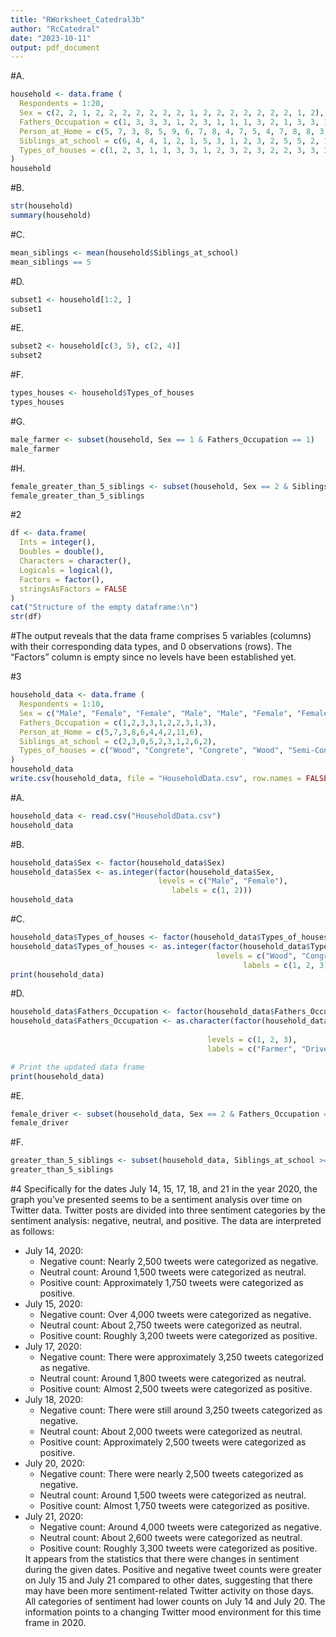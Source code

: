 ```yaml
---
title: "RWorksheet_Catedral3b"
author: "RcCatedral"
date: "2023-10-11"
output: pdf_document
---
```

#A.
``` r
household <- data.frame (
  Respondents = 1:20, 
  Sex = c(2, 2, 1, 2, 2, 2, 2, 2, 2, 2, 1, 2, 2, 2, 2, 2, 2, 2, 1, 2), 
  Fathers_Occupation = c(1, 3, 3, 3, 1, 2, 3, 1, 1, 1, 3, 2, 1, 3, 3, 1, 3, 1, 2, 1), 
  Person_at_Home = c(5, 7, 3, 8, 5, 9, 6, 7, 8, 4, 7, 5, 4, 7, 8, 8, 3, 11, 7, 6),
  Siblings_at_school = c(6, 4, 4, 1, 2, 1, 5, 3, 1, 2, 3, 2, 5, 5, 2, 1, 2, 5, 3, 2),
  Types_of_houses = c(1, 2, 3, 1, 1, 3, 3, 1, 2, 3, 2, 3, 2, 2, 3, 3, 3, 3, 3, 2)
)
household
```
#B.
``` r
str(household)
summary(household)
```

#C.
``` r
mean_siblings <- mean(household$Siblings_at_school)
mean_siblings == 5
```

#D.
``` r
subset1 <- household[1:2, ]
subset1
```

#E.
``` r
subset2 <- household[c(3, 5), c(2, 4)]
subset2
```
#F.
``` r
types_houses <- household$Types_of_houses
types_houses
```
#G.
``` r
male_farmer <- subset(household, Sex == 1 & Fathers_Occupation == 1)
male_farmer
```

#H.
``` r
female_greater_than_5_siblings <- subset(household, Sex == 2 & Siblings_at_school >= 5)
female_greater_than_5_siblings
```
#2
``` r
df <- data.frame(
  Ints = integer(),
  Doubles = double(),
  Characters = character(),
  Logicals = logical(),
  Factors = factor(),
  stringsAsFactors = FALSE
)
cat("Structure of the empty dataframe:\n")
str(df)
```
#The output reveals that the data frame comprises 5 variables (columns) with their corresponding data types, and 0 observations (rows). The "Factors" column is empty since no levels have been established yet.

#3
``` r
household_data <- data.frame (
  Respondents = 1:10, 
  Sex = c("Male", "Female", "Female", "Male", "Male", "Female", "Female", "Male", "Female", "Male"), 
  Fathers_Occupation = c(1,2,3,3,1,2,2,3,1,3), 
  Person_at_Home = c(5,7,3,8,6,4,4,2,11,6),
  Siblings_at_school = c(2,3,0,5,2,3,1,2,6,2),
  Types_of_houses = c("Wood", "Congrete", "Congrete", "Wood", "Semi-Congrete", "Semi-Congrete", "Wood", "Semi-Congrete", "Semi-Congrete", "Congrete")
)
household_data
write.csv(household_data, file = "HouseholdData.csv", row.names = FALSE)
```
#A.
``` r
household_data <- read.csv("HouseholdData.csv")
household_data
```
#B.
``` r
household_data$Sex <- factor(household_data$Sex)
household_data$Sex <- as.integer(factor(household_data$Sex, 
                                 levels = c("Male", "Female"),
                                    labels = c(1, 2)))
household_data
```
#C.
``` r
household_data$Types_of_houses <- factor(household_data$Types_of_houses)
household_data$Types_of_houses <- as.integer(factor(household_data$Types_of_houses,
                                              levels = c("Wood", "Congrete", "Semi-Congrete"),
                                                    labels = c(1, 2, 3)))
print(household_data)
```

#D.
``` r
household_data$Fathers_Occupation <- factor(household_data$Fathers_Occupation)
household_data$Fathers_Occupation <- as.character(factor(household_data$Fathers_Occupation,
                                            
                                            levels = c(1, 2, 3),
                                            labels = c("Farmer", "Driver", "Others")))

# Print the updated data frame
print(household_data)


```

#E.
``` r
female_driver <- subset(household_data, Sex == 2 & Fathers_Occupation == "Driver")
female_driver
```

#F.
``` r
greater_than_5_siblings <- subset(household_data, Siblings_at_school >= 5)
greater_than_5_siblings
```

#4
Specifically for the dates July 14, 15, 17, 18, and 21 in the year 2020, the graph you've presented seems to be a sentiment analysis over time on Twitter data. Twitter posts are divided into three sentiment categories by the sentiment analysis: negative, neutral, and positive. The data are interpreted as follows:

- July 14, 2020:
  - Negative count: Nearly 2,500 tweets were categorized as negative.
  - Neutral count: Around 1,500 tweets were categorized as neutral.
  - Positive count: Approximately 1,750 tweets were categorized as positive.

- July 15, 2020:
  - Negative count: Over 4,000 tweets were categorized as negative.
  - Neutral count: About 2,750 tweets were categorized as neutral.
  - Positive count: Roughly 3,200 tweets were categorized as positive.

- July 17, 2020:
  - Negative count: There were approximately 3,250 tweets categorized as negative.
  - Neutral count: Around 1,800 tweets were categorized as neutral.
  - Positive count: Almost 2,500 tweets were categorized as positive.

- July 18, 2020:
  - Negative count: There were still around 3,250 tweets categorized as negative.
  - Neutral count: About 2,000 tweets were categorized as neutral.
  - Positive count: Approximately 2,500 tweets were categorized as positive.

- July 20, 2020:
  - Negative count: There were nearly 2,500 tweets categorized as negative.
  - Neutral count: Around 1,500 tweets were categorized as neutral.
  - Positive count: Almost 1,750 tweets were categorized as positive.

- July 21, 2020:
  - Negative count: Around 4,000 tweets were categorized as negative.
  - Neutral count: About 2,600 tweets were categorized as neutral.
  - Positive count: Roughly 3,300 tweets were categorized as positive.
  
  It appears from the statistics that there were changes in sentiment during the given dates. Positive and negative tweet counts were greater on July 15 and July 21 compared to other dates, suggesting that there may have been more sentiment-related Twitter activity on those days. All categories of sentiment had lower counts on July 14 and July 20. The information points to a changing Twitter mood environment for this time frame in 2020.
